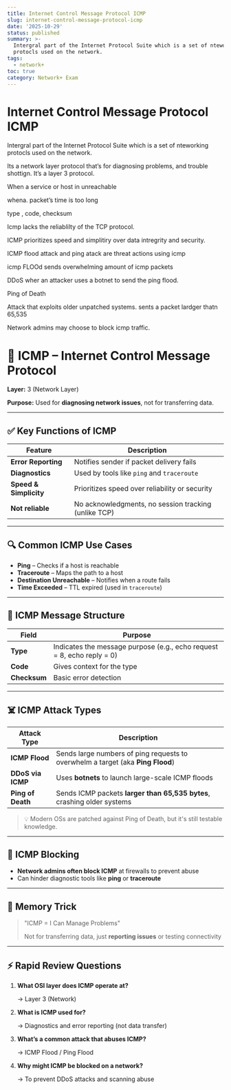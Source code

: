 ```yaml
---
title: Internet Control Message Protocol ICMP
slug: internet-control-message-protocol-icmp
date: '2025-10-29'
status: published
summary: >-
  Intergral part of the Internet Protocol Suite which is a set of nteworking
  protocls used on the network.
tags:
  - network+
toc: true
category: Network+ Exam
---
```


# Internet Control Message Protocol ICMP

Intergral part of the Internet Protocol Suite which is a set of nteworking protocls used on the network.  

Its a network layer protocol that’s for diagnosing problems, and trouble shottign. It’s a layer 3 protocol. 

When a service or host in unreachable 

whena. packet’s time is too long

type , code, checksum 

Icmp lacks the reliablilty of the TCP protocol. 

ICMP prioritizes speed and simplitiry over data intregrity and security. 

ICMP flood attack and ping atack are threat actions using icmp 

icmp FLOOd sends overwhelming amount of icmp packets

DDoS wher an attacker uses a botnet to send the ping flood. 

Ping of Death 

Attack that exploits older unpatched systems. sents a packet lardger thatn 65,535 

Network admins may choose to block icmp traffic. 

# 📡 ICMP – Internet Control Message Protocol

**Layer:** 3 (Network Layer)

**Purpose:** Used for **diagnosing network issues**, not for transferring data.

---

## ✅ Key Functions of ICMP

| Feature | Description |
| --- | --- |
| **Error Reporting** | Notifies sender if packet delivery fails |
| **Diagnostics** | Used by tools like `ping` and `traceroute` |
| **Speed & Simplicity** | Prioritizes speed over reliability or security |
| **Not reliable** | No acknowledgments, no session tracking (unlike TCP) |

---

## 🔍 Common ICMP Use Cases

- **Ping** – Checks if a host is reachable
- **Traceroute** – Maps the path to a host
- **Destination Unreachable** – Notifies when a route fails
- **Time Exceeded** – TTL expired (used in `traceroute`)

---

## 🧱 ICMP Message Structure

| Field | Purpose |
| --- | --- |
| **Type** | Indicates the message purpose (e.g., echo request = 8, echo reply = 0) |
| **Code** | Gives context for the type |
| **Checksum** | Basic error detection |

---

## ☠️ ICMP Attack Types

| Attack Type | Description |
| --- | --- |
| **ICMP Flood** | Sends large numbers of ping requests to overwhelm a target (aka **Ping Flood**) |
| **DDoS via ICMP** | Uses **botnets** to launch large-scale ICMP floods |
| **Ping of Death** | Sends ICMP packets **larger than 65,535 bytes**, crashing older systems |

> 💡 Modern OSs are patched against Ping of Death, but it's still testable knowledge.
> 

---

## 🚫 ICMP Blocking

- **Network admins often block ICMP** at firewalls to prevent abuse
- Can hinder diagnostic tools like **ping** or **traceroute**

---

## 🧠 Memory Trick

> "ICMP = I Can Manage Problems"
> 
> 
> Not for transferring data, just **reporting issues** or testing connectivity
> 

---

## ⚡ Rapid Review Questions

1. **What OSI layer does ICMP operate at?**
    
    → Layer 3 (Network)
    
2. **What is ICMP used for?**
    
    → Diagnostics and error reporting (not data transfer)
    
3. **What’s a common attack that abuses ICMP?**
    
    → ICMP Flood / Ping Flood
    
4. **Why might ICMP be blocked on a network?**
    
    → To prevent DDoS attacks and scanning abuse
